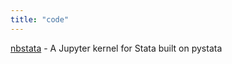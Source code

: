 ```yaml
---
title: "code"
---
```


[nbstata](https://hugetim.github.io/nbstata/) - A Jupyter kernel for Stata built on pystata
